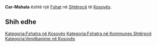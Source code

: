 {{Fshat në Kosovës
 | Emri                = Car-Mahala
| srp_N_name = Car-Mahala
| srp_N_FULL_NAME_RO = Car-Mahala
| srp_N_FULL_NAME_ND_RO = Car-Mahala
| srp_N_SORT_NAME_RG = CARMAHALA
| srp_N_FULL_NAME_RG = Car-Mahala
| srp_N_FULL_NAME_ND_RG = Car-Mahala
| std_V_name = Carevci
| std_V_FULL_NAME_RO = Carevci Caravci
| std_V_FULL_NAME_ND_RO = Carevci Caravci
| std_V_SORT_NAME_RG = CAREVCI CARAVCI
| std_V_FULL_NAME_RG = Carevci Caravci
| std_V_FULL_NAME_ND_RG = Carevci Caravci

 | Emri (Rasa dhanore) = 
 | Figura              = 
 | Shteti              = Kosovo
 | Komuna              = Shtërpcë
 | Kodi postar         = 
 | Sipërfaqja          = 

 | Popullsia           = 

 | Regj. i popullsisë  = 
 | Dend. e popullsisë  = 
 | Faqja zyrtare       = 
 <!--- Koordinatat ----> 
 | Gjerësia            = 42.271667
 | Gjatësia            = 21.136944
 | Lartësia            = 
}}
'''Car-Mahala''' është një [[Fshat]] në [[Shtërpcë]] të [[Kosovës]].

<!-- == Gjeografia == -->
<!-- == Historia == -->
<!-- == Demografia == -->
== Shih edhe ==
{{Komuna Shtërpcë}}
{{Kosovo-Administrata-Cung}}

[[Kategoria:Fshatra në Kosovës]]
[[Kategoria:Fshatra në Kommunes Shtërpcë]]
[[Kategoria:Vendbanime në Kosovës]]